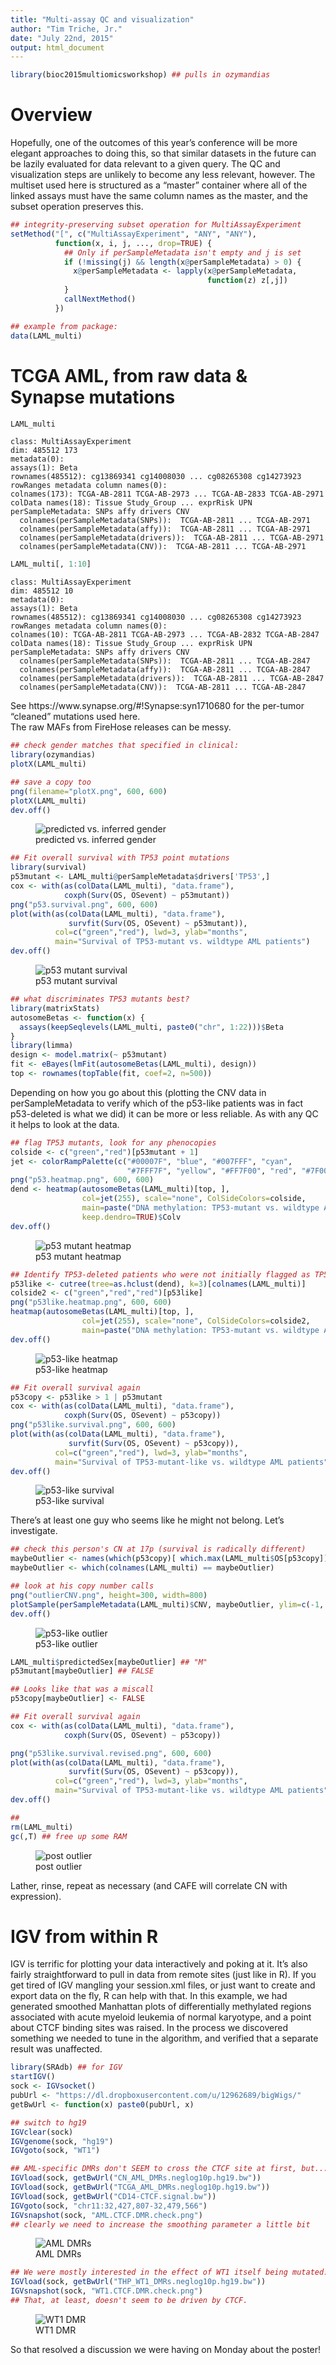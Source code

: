 ```yaml
---
title: "Multi-assay QC and visualization"
author: "Tim Triche, Jr."
date: "July 22nd, 2015"
output: html_document
---
```


```r
library(bioc2015multiomicsworkshop) ## pulls in ozymandias 
```

# Overview

Hopefully, one of the outcomes of this year's conference will be more elegant 
approaches to doing this, so that similar datasets in the future can be lazily
evaluated for data relevant to a given query. The QC and visualization steps 
are unlikely to become any less relevant, however.  The multiset used here is 
structured as a "master" container where all of the linked assays must have 
the same column names as the master, and the subset operation preserves this.

```r
## integrity-preserving subset operation for MultiAssayExperiment
setMethod("[", c("MultiAssayExperiment", "ANY", "ANY"),
          function(x, i, j, ..., drop=TRUE) {
            ## Only if perSampleMetadata isn't empty and j is set
            if (!missing(j) && length(x@perSampleMetadata) > 0) {
              x@perSampleMetadata <- lapply(x@perSampleMetadata,
                                            function(z) z[,j])
            }
            callNextMethod()
          })

## example from package:
data(LAML_multi)
```
# TCGA AML, from raw data & Synapse mutations
```r
LAML_multi
```
```
class: MultiAssayExperiment 
dim: 485512 173 
metadata(0):
assays(1): Beta
rownames(485512): cg13869341 cg14008030 ... cg08265308 cg14273923
rowRanges metadata column names(0):
colnames(173): TCGA-AB-2811 TCGA-AB-2973 ... TCGA-AB-2833 TCGA-AB-2971
colData names(18): Tissue Study_Group ... exprRisk UPN
perSampleMetadata: SNPs affy drivers CNV 
  colnames(perSampleMetadata(SNPs)):  TCGA-AB-2811 ... TCGA-AB-2971 
  colnames(perSampleMetadata(affy)):  TCGA-AB-2811 ... TCGA-AB-2971 
  colnames(perSampleMetadata(drivers)):  TCGA-AB-2811 ... TCGA-AB-2971 
  colnames(perSampleMetadata(CNV)):  TCGA-AB-2811 ... TCGA-AB-2971 
```
```r
LAML_multi[, 1:10] 
```
```
class: MultiAssayExperiment 
dim: 485512 10 
metadata(0):
assays(1): Beta
rownames(485512): cg13869341 cg14008030 ... cg08265308 cg14273923
rowRanges metadata column names(0):
colnames(10): TCGA-AB-2811 TCGA-AB-2973 ... TCGA-AB-2832 TCGA-AB-2847
colData names(18): Tissue Study_Group ... exprRisk UPN
perSampleMetadata: SNPs affy drivers CNV 
  colnames(perSampleMetadata(SNPs)):  TCGA-AB-2811 ... TCGA-AB-2847 
  colnames(perSampleMetadata(affy)):  TCGA-AB-2811 ... TCGA-AB-2847 
  colnames(perSampleMetadata(drivers)):  TCGA-AB-2811 ... TCGA-AB-2847 
  colnames(perSampleMetadata(CNV)):  TCGA-AB-2811 ... TCGA-AB-2847 
```

See https://www.synapse.org/#!Synapse:syn1710680 for the per-tumor "cleaned" 
mutations used here.  
The raw MAFs from FireHose releases can be messy. 

```r
## check gender matches that specified in clinical:
library(ozymandias)
plotX(LAML_multi)

## save a copy too
png(filename="plotX.png", 600, 600)
plotX(LAML_multi)
dev.off()
```
![predicted vs. inferred gender](plotX.png "gender plot") 


```r
## Fit overall survival with TP53 point mutations
library(survival)
p53mutant <- LAML_multi@perSampleMetadata$drivers['TP53',]
cox <- with(as(colData(LAML_multi), "data.frame"),
            coxph(Surv(OS, OSevent) ~ p53mutant))
png("p53.survival.png", 600, 600)
plot(with(as(colData(LAML_multi), "data.frame"),
             survfit(Surv(OS, OSevent) ~ p53mutant)),
          col=c("green","red"), lwd=3, ylab="months",
          main="Survival of TP53-mutant vs. wildtype AML patients")
dev.off()
```
![p53 mutant survival](p53.survival.png "p53 plot") 

```r
## what discriminates TP53 mutants best?
library(matrixStats)
autosomeBetas <- function(x) {
  assays(keepSeqlevels(LAML_multi, paste0("chr", 1:22)))$Beta
}
library(limma)
design <- model.matrix(~ p53mutant)
fit <- eBayes(lmFit(autosomeBetas(LAML_multi), design))
top <- rownames(topTable(fit, coef=2, n=500))
```

Depending on how you go about this (plotting the CNV data in perSampleMetadata
to verify which of the p53-like patients was in fact p53-deleted is what we did)
it can be more or less reliable.  As with any QC it helps to look at the data. 

```r
## flag TP53 mutants, look for any phenocopies
colside <- c("green","red")[p53mutant + 1] 
jet <- colorRampPalette(c("#00007F", "blue", "#007FFF", "cyan",
                          "#7FFF7F", "yellow", "#FF7F00", "red", "#7F0000"))
png("p53.heatmap.png", 600, 600)
dend <- heatmap(autosomeBetas(LAML_multi)[top, ], 
                col=jet(255), scale="none", ColSideColors=colside, 
                main=paste("DNA methylation: TP53-mutant vs. wildtype AML"),
                keep.dendro=TRUE)$Colv
dev.off()
```
![p53 mutant heatmap](p53.heatmap.png "p53 plot") 


```r
## Identify TP53-deleted patients who were not initially flagged as TP53-mutant
p53like <- cutree(tree=as.hclust(dend), k=3)[colnames(LAML_multi)]
colside2 <- c("green","red","red")[p53like] 
png("p53like.heatmap.png", 600, 600)
heatmap(autosomeBetas(LAML_multi)[top, ], 
                col=jet(255), scale="none", ColSideColors=colside2, 
                main=paste("DNA methylation: TP53-mutant vs. wildtype AML"))
dev.off()
```
![p53-like heatmap](p53like.heatmap.png "p53like plot") 


```r
## Fit overall survival again
p53copy <- p53like > 1 | p53mutant
cox <- with(as(colData(LAML_multi), "data.frame"),
            coxph(Surv(OS, OSevent) ~ p53copy))
png("p53like.survival.png", 600, 600)
plot(with(as(colData(LAML_multi), "data.frame"),
             survfit(Surv(OS, OSevent) ~ p53copy)),
          col=c("green","red"), lwd=3, ylab="months",
          main="Survival of TP53-mutant-like vs. wildtype AML patients")
dev.off()
```
![p53-like survival](p53like.survival.png "p53like survival") 

There's at least one guy who seems like he might not belong.  Let's investigate.

```r
## check this person's CN at 17p (survival is radically different)
maybeOutlier <- names(which(p53copy)[ which.max(LAML_multi$OS[p53copy]) ])
maybeOutlier <- which(colnames(LAML_multi) == maybeOutlier)

## look at his copy number calls
png("outlierCNV.png", height=300, width=800)
plotSample(perSampleMetadata(LAML_multi)$CNV, maybeOutlier, ylim=c(-1, 1))
dev.off()
```
![p53-like outlier](outlierCNV.png "outlier") 

```r
LAML_multi$predictedSex[maybeOutlier] ## "M"
p53mutant[maybeOutlier] ## FALSE 

## Looks like that was a miscall 
p53copy[maybeOutlier] <- FALSE 

## Fit overall survival again
cox <- with(as(colData(LAML_multi), "data.frame"),
            coxph(Surv(OS, OSevent) ~ p53copy))

png("p53like.survival.revised.png", 600, 600)
plot(with(as(colData(LAML_multi), "data.frame"),
             survfit(Surv(OS, OSevent) ~ p53copy)),
          col=c("green","red"), lwd=3, ylab="months",
          main="Survival of TP53-mutant-like vs. wildtype AML patients")
dev.off()

## 
rm(LAML_multi)
gc(,T) ## free up some RAM
```
![post outlier](p53like.survival.revised.png "revised")

Lather, rinse, repeat as necessary (and CAFE will correlate CN with expression).

# IGV from within R 

IGV is terrific for plotting your data interactively and poking at it.  It's 
also fairly straightforward to pull in data from remote sites (just like in R).
If you get tired of IGV mangling your session.xml files, or just want to 
create and export data on the fly, R can help with that.  In this example, we 
had generated smoothed Manhattan plots of differentially methylated regions 
associated with acute myeloid leukemia of normal karyotype, and a point about
CTCF binding sites was raised.  In the process we discovered something we needed
to tune in the algorithm, and verified that a separate result was unaffected.

```r

library(SRAdb) ## for IGV 
startIGV()
sock <- IGVsocket()
pubUrl <- "https://dl.dropboxusercontent.com/u/12962689/bigWigs/"
getBwUrl <- function(x) paste0(pubUrl, x)

## switch to hg19 
IGVclear(sock)
IGVgenome(sock, "hg19")
IGVgoto(sock, "WT1")

## AML-specific DMRs don't SEEM to cross the CTCF site at first, but...
IGVload(sock, getBwUrl("CN_AML_DMRs.neglog10p.hg19.bw"))
IGVload(sock, getBwUrl("TCGA_AML_DMRs.neglog10p.hg19.bw"))
IGVload(sock, getBwUrl("CD14-CTCF.signal.bw"))
IGVgoto(sock, "chr11:32,427,807-32,479,566")
IGVsnapshot(sock, "AML.CTCF.DMR.check.png")
## clearly we need to increase the smoothing parameter a little bit
```
![AML DMRs](AML.CTCF.DMR.check.png "IGV plot") 

```r
## We were mostly interested in the effect of WT1 itself being mutated:
IGVload(sock, getBwUrl("THP_WT1_DMRs.neglog10p.hg19.bw"))
IGVsnapshot(sock, "WT1.CTCF.DMR.check.png")
## That, at least, doesn't seem to be driven by CTCF. 
```
![WT1 DMR](WT1.CTCF.DMR.check.png "IGV plot") 

So that resolved a discussion we were having on Monday about the poster!
